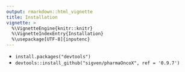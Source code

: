 ```yaml
---
output: rmarkdown::html_vignette
title: Installation
vignette: >
  %\VignetteEngine{knitr::knitr}
  %\VignetteIndexEntry{Installation}
  %\usepackage[UTF-8]{inputenc}
---
```


* `install.packages("devtools")`
* `devtools::install_github("sigven/pharmaOncoX", ref = '0.9.7')`

